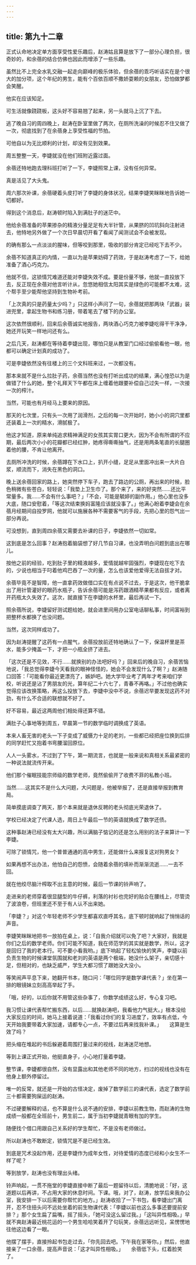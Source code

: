 ```yaml
---
---
---
```

title: 第九十二章
---




正式认命地决定单方面享受性爱乐趣后，赵涛姑且算是放下了一部分心理负担，很奇妙的，和余蓓的结合仿佛也因此而增添了一些乐趣。

虽然比不上完全水乳交融一起走向巅峰的极乐体验，但余蓓的乖巧听话实在是个很大的加分项，这个年纪的男生，能有个百依百顺不撒娇耍赖的女朋友，恐怕做梦都会笑醒。

他实在应该知足。

可生活就像跷跷板，这头好不容易翘了起来，另一头就马上沉了下去。

逃了晚自习的周四晚上，赵涛在卧室里做了两次，在厕所洗澡的时候忍不住又做了一次，彻底找到了在余蓓身上享受性福的节拍。

可他自以为无比顺利的计划，却没有见到效果。

周五整整一天，李婕就没在他们班附近露过面。

余蓓还特地跑去理科班打听了一下，李婕照常上课，没有任何异常。

真是活见了大头鬼。

周六那次补课，余蓓硬着头皮打听了李婕的身体状况，结果李婕笑眯眯地告诉她一切都好。

得到这个消息后，赵涛顿时陷入到满肚子的迷茫中。

他给余蓓准备的苹果掺杂的精液分量足足有大半针管，从果脐的凹坑斜向注射进去，他特地另外做了一个次日早晨切开看了看闻了闻测试会不会被发现。

的确有那么一点淡淡的腥味，但等咬到那里，吸收的部分肯定已经吃下去不少。

余蓓不知道真正的内情，一直以为是苹果妨碍了药效，于是赵涛考虑了一下，给她准备了酒心巧克力。

他就不信，这锁情咒难道还能对李婕失效不成。要是份量不够，他就一直投放下去，反正现在余蓓对他言听计从，忽悠她相信太阳其实是绿色的可能都不太难，这个帮手至少能帮他坚持到生物补考前。

「上次真的只是药量太少吗？」只这样小声问了一句，余蓓就把那两块「武器」装进兜里，拿起生物书和练习册，带着笔去了楼下的办公室。

这次依然很顺利，回来后余蓓诚实地报告，两块酒心巧克力被李婕吃得干干净净，她还开玩笑一样地问还有么。

之后几天，赵涛都在等待着李婕出现，哪怕只是从教室门口经过偷偷看他一眼，他都可以确定计划真的成功了。

可是李婕依然没有往楼上的三个文科班来过，一次都没有。

那本来就不是什么拉肚子药，余蓓当然也没有打听出成功的结果，满心惶恐以为是做错了什么的她，整个礼拜天下午都在床上缠着他跟要补偿自己过失一样，一次接一次的榨汁。

当然，可能也有月经马上要来的原因。

那天的七次里，只有头一次用了润滑剂，之后的每一次开始时，她小小的洞穴里都还装着上一次的精水，滑腻极了。

他这才知道，原来单纯追求精神满足的女孩其实胃口更大，因为不会有所谓的不应期，最后两次小小的花瓣都已经红肿，她疼得嘶嘶抽气，还是用两条笔直的长腿圈着他的腰，不肯让他离开。

去厕所冲洗的时候，余蓓蹲在下水口上，扒开小缝，足足从里面冲出来一大片白浆，顺流而下，消失在黑色的洞口。

晚上送余蓓回家的路上，她突然停下车子，跑去了路边的公厕，再出来的时候，脸色稍微有些苍白，轻轻说：「我垫上卫生巾了。那个来了，来的好突然……还比平常量多。我……不会有什么事吧？」「不会，可能是毓婷的副作用。」他心里也没多大底，随口安慰着，「等这次结束换妈富隆应该就没事了。」他满心盼着李婕会在余蓓月经期间自投罗网，他就可以施展各种不需要客气的手段，先把心里的怨气出一部分再说。

可没想到，直到周四余蓓又需要去补课的日子，李婕依然一切如常。

这到底是怎么回事？赵涛抱着脑袋想了好几节自习课，也没弄明白问题到底出在哪儿。

按他之前的经验，吃到肚子里的精液越多，爱情就越牢固强烈，李婕现在吃下去的，少说也相当于叼着他鸡巴吞了一次的量，怎么也该爱他爱得无法自拔才对。

余蓓毕竟不是智障，他一直拿药效做借口实在有点说不过去，于是这次，他干脆拿出了用针管灌好的眼药水瓶子，告诉余蓓可能是泻药跟酒精苹果都有反应，或者离开药瓶太久失效了。这次，就直接下在李婕的水杯里，最后再试一下。

照余蓓所说，李婕留好测试题给她，就会进里间用办公室电话聊私事，时间富裕到把整杯水都换了也没问题。

当然，这次同样成功了。

因为赵涛提醒了这药有一点腥气，余蓓投放前还特地确认了一下，保温杯里是茶水，能多少掩盖一下，才把一小瓶全挤了进去。

「这次还是不见效，不行……就换别的办法吧好吗？」回来后的晚自习，余蓓苦恼地说，「我总觉得李婕今天看我的眼神怪怪的，她会不会发现什么了啊？」赵涛随口回答：「可能看你最近更漂亮了，嫉妒吧。她大学毕业考了两年才考来咱们学校，听说还是沾了男朋友的光，算年纪二十六七了，青春不再咯。」不过他也确实觉得应该改换策略，再这么投放下去，李婕中没中不说，余蓓迟早要发现这药不对劲，有什么不合适的联想就不好了。

好不容易，最近这两周他们相处得还算不错。

满肚子心事地等到周五，早晨第一节的数学临时调换成了英语。

本来人畜无害的老头一下子变成了威慑力十足的老刘，一些都已经把座位换到后排的同学赶忙又抱着书弯腰溜回原位。

人人一头雾水，不过到了下午，第一期流言，也就是一般来说和真相关系最紧密的一种说法就流传开来。

他们那个催眠技能宗师级的数学老师，竟然偷偷开了收费不菲的私教小班。

当然……这其实不是什么大问题，大问题是，他被举报了，还是直接举报到教育局。

简单摸底调查了两天，那个本来就是退休反聘的老头彻底光荣退休了。

学校已经决定了代课人选，周日上午最后一节的英语就换成了数学还债。

这种事赵涛已经没有太大兴趣，所以满脑子惦记的还是怎么用别的法子来算计一下李婕。

可除了锁情咒，他一个普普通通的高中男生，还能做什么来报复这对狗男女？

如果再想不出办法，他怕自己的怨愤，会随着余蓓的填补而渐渐流逝……一去不回。

就在他绞尽脑汁榨取不出主意的时候，最后一节课的铃声响了。

走进来的老师穿着很显腿型的牛仔裤，利落的衬衫也完好的贴合在腰线上，尽管烫了波浪卷，但班里还不至于有人认不出来她。

「李婕？」对这个年轻老师不少学生都喜欢直呼其名，底下顿时就响起了悄悄话的声音。

李婕笑眯眯地把书一放拍在桌上，说：「自我介绍就可以免了吧？大家好，我就是你们之后的数学老师。你们可能不知道，我在师范学的其实就是数学，所以，这才是回归了我的老本行。可不要小看我哟。」底下响起了轻松愉快的笑声，李婕以前负责生物的时候课堂氛围就和老刘的英语是两个极端，她没什么架子，亲切感十足，但相对的，也缺乏威严，学生大都习惯了跟她没大没小。

等笑闹声平息下来，她翻开书本，随口问：「哪位同学是数学课代表？」坐在第一排的眼镜妹立刻高高举起了手。

「哦，好的，以后你就不用管这些杂事了，你数学成绩这么好，专心复习吧。

我习惯让课代表帮忙搬东西，以后……就换赵涛吧，我看他力气挺大。」根本没给大家反应的时间，她马上接着说道：「我看过你们的复习进度了，效率有点低，今天开始我要带着大家加速，请都专心一点，不要过后再来找我补课。」　　这算是生效了吗？

把头缩在堆起的书后躲避着周围打量过来的视线，赵涛迷茫地想。

等到上课正式开始，他挺直身子，小心地打量着李婕。

整节课，李婕都很自然，没有显露出和其他老师不同的地方，扫过的视线也没有在他身上额外停留过。

唯一的反常，就还是一开始的古怪决定，废掉了数学前三的课代表，选定了数学前三十都需要狗屎运的赵涛。

不过硬要解释的话，也不算是什么说不通的安排，李婕以前教生物，而赵涛的生物成绩一般都在全班前十，男生前二，属于当初李婕就青眼有加的学生。

随便找个借口用跟自己关系好的学生帮忙，不是没有老师做过。

所以赵涛也不敢断定，锁情咒是不是已经生效。

到底是咒术没起作用，还是李婕作为成年女性，对待爱情的态度已经和小女生不一样了呢？

等到放学，赵涛也没有理出头绪。

铃声响起，一贯不拖堂的李婕直接中断了最后一题留待以后，清脆地说：「好，这道题以后再讲，不占用大家的休息时间。下课。哦，对了，赵涛，放学后来我办公室，我安排一下以后需要你帮忙的地方。」赵涛收拾了一下书包，看李婕出门离开，忍不住扭头问不远处坐着的前生物课代表：「李婕以前也这么多事还要提前安排？」那个女生扁了扁嘴，摇了摇头，「她可没这么留过我。」「这叫异性相吸。」早就不爽赵涛最近桃花运的一个男生哈哈笑着开了句玩笑，余蓓远远听见，呆愣愣地往他这边看了一眼。

他摆了摆手，直接拎起书包走过去，「你先回去吧。下午我在家等你。」然后，他直接亲了一口余蓓，提高声音说：「这才叫异性相吸。」　　余蓓低下头，红着脸笑了。